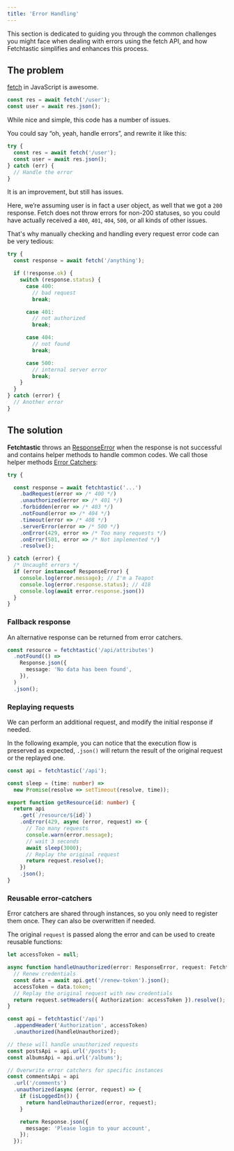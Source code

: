 ```yaml
---
title: 'Error Handling'
---
```


This section is dedicated to guiding you through the common challenges you might
face when dealing with errors using the fetch API, and how Fetchtastic
simplifies and enhances this process.

## The problem

[fetch](https://developer.mozilla.org/en-US/docs/Web/API/Fetch_API) in
JavaScript is awesome.

```typescript
const res = await fetch('/user');
const user = await res.json();
```

While nice and simple, this code has a number of issues.

You could say “oh, yeah, handle errors”, and rewrite it like this:

```typescript
try {
  const res = await fetch('/user');
  const user = await res.json();
} catch (err) {
  // Handle the error
}
```

It is an improvement, but still has issues.

Here, we’re assuming user is in fact a user object, as well that we got a `200`
response. Fetch does not throw errors for non-200 statuses, so you could have
actually received a `400`, `401`, `404`, `500`, or all kinds of other issues.

That's why manually checking and handling every request error code can be very
tedious:

```typescript
try {
  const response = await fetch('/anything');

  if (!response.ok) {
    switch (response.status) {
      case 400:
        // bad request
        break;

      case 401:
        // not authorized
        break;

      case 404:
        // not found
        break;

      case 500:
        // internal server error
        break;
    }
  }
} catch (error) {
  // Another error
}
```

## The solution

**Fetchtastic** throws an [ResponseError](/docs/api/classes/ResponseError) when
the response is not successful and contains helper methods to handle common
codes. We call those helper methods
[Error Catchers](/docs/core-concepts#error-catchers):

```typescript
try {

  const response = await fetchtastic('...')
    .badRequest(error => /* 400 */)
    .unauthorized(error => /* 401 */)
    .forbidden(error => /* 403 */)
    .notFound(error => /* 404 */)
    .timeout(error => /* 408 */)
    .serverError(error => /* 500 */)
    .onError(429, error => /* Too many requests */)
    .onError(501, error => /* Not implemented */)
    .resolve();

} catch (error) {
  /* Uncaught errors */
  if (error instanceof ResponseError) {
    console.log(error.message); // I'm a Teapot
    console.log(error.response.status); // 418
    console.log(await error.response.json())
  }
}
```

### Fallback response

An alternative response can be returned from error catchers.

```typescript
const resource = fetchtastic('/api/attributes')
  .notFound(() =>
    Response.json({
      message: 'No data has been found',
    }),
  )
  .json();
```

### Replaying requests

We can perform an additional request, and modify the initial response if needed.

In the following example, you can notice that the execution flow is preserved as
expected, `.json()` will return the result of the original request or the
replayed one.

```typescript
const api = fetchtastic('/api');

const sleep = (time: number) =>
  new Promise(resolve => setTimeout(resolve, time));

export function getResource(id: number) {
  return api
    .get(`/resource/${id}`)
    .onError(429, async (error, request) => {
      // Too many requests
      console.warn(error.message);
      // wait 3 seconds
      await sleep(3000);
      // Replay the original request
      return request.resolve();
    })
    .json();
}
```

### Reusable error-catchers

Error catchers are shared through instances, so you only need to register them
once. They can also be overwritten if needed.

The original `request` is passed along the error and can be used to create
reusable functions:

```typescript
let accessToken = null;

async function handleUnauthorized(error: ResponseError, request: Fetchtastic) {
  // Renew credentials
  const data = await api.get('/renew-token').json();
  accessToken = data.token;
  // Replay the original request with new credentials
  return request.setHeaders({ Authorization: accessToken }).resolve();
}

const api = fetchtastic('/api')
  .appendHeader('Authorization', accessToken)
  .unauthorized(handleUnauthorized);

// these will handle unauthorized requests
const postsApi = api.url('/posts');
const albumsApi = api.url('/albums');

// Overwrite error catchers for specific instances
const commentsApi = api
  .url('/comments')
  .unauthorized(async (error, request) => {
    if (isLoggedIn()) {
      return handleUnauthorized(error, request);
    }

    return Response.json({
      message: 'Please login to your account',
    });
  });
```
